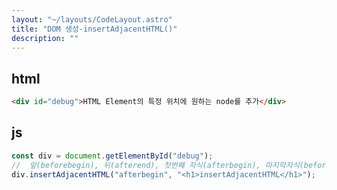 ```yaml
---
layout: "~/layouts/CodeLayout.astro"
title: "DOM 생성-insertAdjacentHTML()"
description: ""
---
```


## html

```html
<div id="debug">HTML Element의 특정 위치에 원하는 node를 추가</div>
```

## js

```js
const div = document.getElementById("debug");
//  앞(beforebegin), 뒤(afterend), 첫번째 자식(afterbegin), 마지막자식(beforeend)
div.insertAdjacentHTML("afterbegin", "<h1>insertAdjacentHTML</h1>");
```
